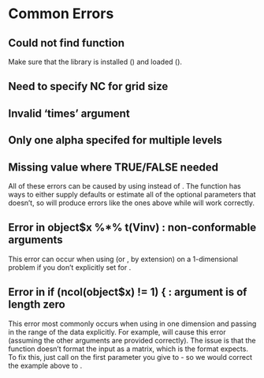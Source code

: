 # Common Errors

## Could not find function

Make sure that the library is installed (\ttt{install.packages("LatticeKrig")}) and loaded (\ttt{library(LatticeKrig)}).

## Need to specify NC for grid size

## Invalid 'times' argument

## Only one alpha specifed for multiple levels

## Missing value where TRUE/FALSE needed

All of these errors can be caused by using \ttt{LKrig} instead of \ttt{LatticeKrig}. The \ttt{LatticeKrig} function has ways to either supply defaults or estimate all of the optional parameters that \ttt{LKrig} doesn't, so \ttt{LKrig} will produce errors like the ones above while \ttt{LatticeKrig} will work correctly. 

## Error in object$x %*% t(Vinv) : non-conformable arguments

This error can occur when using \ttt{LKrigSetup} (or \ttt{LatticeKrig}, by extension) on a 1-dimensional problem if you don't explicitly set \ttt{LKGeometry = "LKInterval"} for \ttt{LKrigSetup}.

## Error in if (ncol(object$x) != 1) { : argument is of length zero

This error most commonly occurs when using \ttt{LKrigSetup} in one dimension and passing in the range of the data explicitly. For example, \ttt{LKrigSetup(c(0,1), ...)} will cause this error (assuming the other arguments are provided correctly). The issue is that the \ttt{c} function doesn't format the input as a matrix, which is the format \ttt{LKrigSetup} expects. To fix this, just call \ttt{as.matrix} on the first parameter you give to \ttt{LKrigSetup} - so we would correct the example above to \ttt{LKrigSetup(as.matrix(c(0,1)), ...)}.